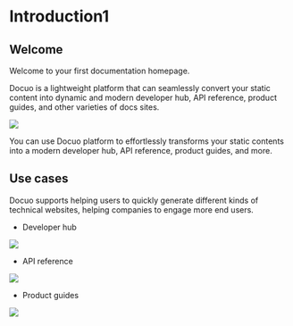 # Introduction1

## Welcome

Welcome to your first documentation homepage.

Docuo is a lightweight platform that can seamlessly convert your static content into dynamic and modern developer hub, API reference, product guides, and other varieties of docs sites.

<Frame width="auto" height="auto" >
  <img src="../docs_image/banner_logo.png" />
</Frame>

<Tip title="What you can do">You can use Docuo platform to effortlessly transforms your static contents into a modern developer hub, API reference, product guides, and more.</Tip>

## Use cases

Docuo supports helping users to quickly generate different kinds of technical websites, helping companies to engage more end users.

* Developer hub
<Frame width="auto" height="auto" >
  <img src="../docs_image/banner_dev.png" />
</Frame>

* API reference
<Frame width="auto" height="auto" >
  <img src="../docs_image/banner_api.png" />
</Frame>

* Product guides
<Frame width="auto" height="auto" >
  <img src="../docs_image/banner_guides.png" />
</Frame>